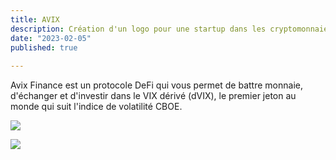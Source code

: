```yaml
---
title: AVIX
description: Création d'un logo pour une startup dans les cryptomonnaies.
date: "2023-02-05"
published: true
  
---
```


Avix Finance est un protocole DeFi qui vous permet de battre monnaie, d'échanger et d'investir dans le VIX dérivé (dVIX), le premier jeton au monde qui suit l'indice de volatilité CBOE.

![](/avix-logo-1.png)

![](/avix-logo-2.png)
